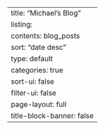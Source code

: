 ---
title: "Michael's Blog"
listing:
  contents: blog_posts
  sort: "date desc"
  type: default
  categories: true
  sort-ui: false
  filter-ui: false
page-layout: full
title-block-banner: false
---